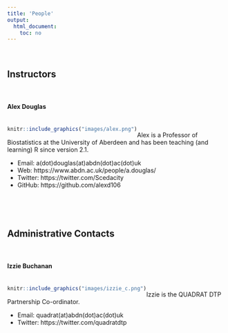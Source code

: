```yaml
---
title: 'People'
output: 
  html_document:
    toc: no
---
```

\  

## Instructors

\  

#### Alex Douglas
<div style= "float:left;position: relative; top: 5px;">
```r
knitr::include_graphics("images/alex.png")
```
</div>

\ 

Alex is a Professor of Biostatistics at the University of Aberdeen and has been teaching (and learning) R since version 2.1. 

- Email: a(dot)douglas(at)abdn(dot)ac(dot)uk
- Web: https://www.abdn.ac.uk/people/a.douglas/
- Twitter: https://twitter.com/Scedacity
- GitHub: https://github.com/alexd106

\  

\  
<!--
#### Mark Emmerson  
<div style= "float:left;position: relative; top: 5px;">
```r
knitr::include_graphics("images/emmerson_cropped.png")
```
</div>

\  

Mark is a Professor of Biodiversity at Queen's University Belfast. He has been using and teaching R for many years. 

- Email: m(dot)emmerson(at)qub(dot)ac(dot)uk
- Web: https://pure.qub.ac.uk/en/persons/mark-emmerson
- Twitter: https://twitter.com/meecoprof

\  

\  

#### Maarten Blaauw
<div style= "float:left;position: relative; top: 5px;">
```r
knitr::include_graphics("images/blaauw_cropped.png")
```
</div>

\  

Maarten is a Reader in Palaeoecology at Queen’s University Belfast researching age-modelling. He has been using and teaching R for 18 years. 

- Email: maarten(dot)blaauw(at)qub(dot)ac(dot)uk
- Web: https://pure.qub.ac.uk/en/persons/maarten-blaauw
- GitHub:  https://github.com/Maarten14C

\  

\  
-->

## Administrative Contacts  

\  

#### Izzie Buchanan
<div style= "float:left;position: relative; top: 5px;">
```r
knitr::include_graphics("images/izzie_c.png")
```
</div>

\  

Izzie is the QUADRAT DTP Partnership Co-ordinator.

- Email: quadrat(at)abdn(dot)ac(dot)uk
- Twitter: https://twitter.com/quadratdtp


